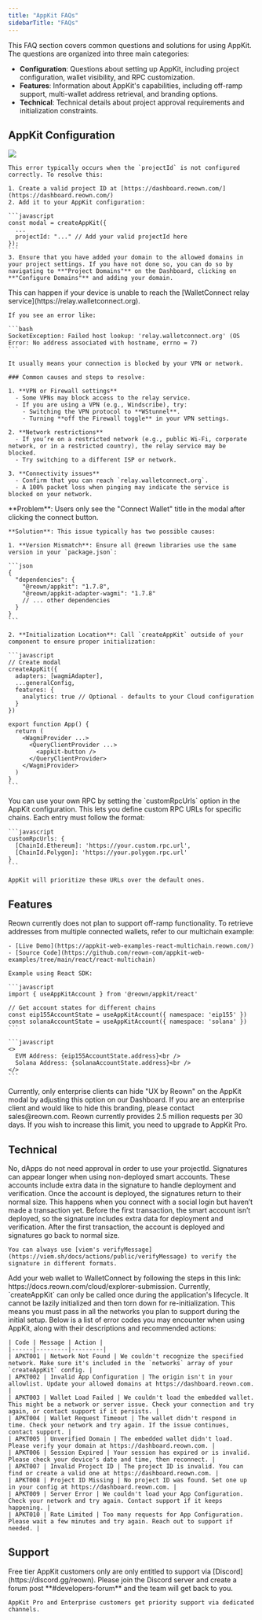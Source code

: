 ```yaml
---
title: "AppKit FAQs"
sidebarTitle: "FAQs"
---
```


This FAQ section covers common questions and solutions for using AppKit. The questions are organized into three main categories:

- **Configuration**: Questions about setting up AppKit, including project configuration, wallet visibility, and RPC customization.
- **Features**: Information about AppKit's capabilities, including off-ramp support, multi-wallet address retrieval, and branding options.
- **Technical**: Technical details about project approval requirements and initialization constraints.

## AppKit Configuration

<AccordionGroup>
  <Accordion title="Why am I seeing an 'Invalid App Configuration' error?">
    <img src="/images/faq/invalidAppConfiguration.png" />

    This error typically occurs when the `projectId` is not configured correctly. To resolve this:

    1. Create a valid project ID at [https://dashboard.reown.com/](https://dashboard.reown.com/)
    2. Add it to your AppKit configuration:

    ```javascript
    const modal = createAppKit({
      ...
      projectId: "..." // Add your valid projectId here
    });
    ```
    3. Ensure that you have added your domain to the allowed domains in your project settings. If you have not done so, you can do so by navigating to **"Project Domains"** on the Dashboard, clicking on **"Configure Domains"** and adding your domain.
  </Accordion>

  <Accordion title="Why are the 'Connect wallet' and 'Network' buttons greyed out?">
    This can happen if your device is unable to reach the [WalletConnect relay service](https://relay.walletconnect.org).

    If you see an error like:

    ```bash
    SocketException: Failed host lookup: 'relay.walletconnect.org' (OS Error: No address associated with hostname, errno = 7)
    ```
    
    It usually means your connection is blocked by your VPN or network.

    ### Common causes and steps to resolve:

    1. **VPN or Firewall settings**
      - Some VPNs may block access to the relay service.
      - If you are using a VPN (e.g., Windscribe), try:
        - Switching the VPN protocol to **WStunnel**.
        - Turning **off the Firewall toggle** in your VPN settings.

    2. **Network restrictions**
      - If you’re on a restricted network (e.g., public Wi-Fi, corporate network, or in a restricted country), the relay service may be blocked.
      - Try switching to a different ISP or network.

    3. **Connectivity issues**
      - Confirm that you can reach `relay.walletconnect.org`.  
      - A 100% packet loss when pinging may indicate the service is blocked on your network.
</Accordion>

  <Accordion title="Why can't I see any wallets in the modal and only see the 'Connect Wallet' title?">
    **Problem**: Users only see the "Connect Wallet" title in the modal after clicking the connect button.

    **Solution**: This issue typically has two possible causes:

    1. **Version Mismatch**: Ensure all @reown libraries use the same version in your `package.json`:

    ```json
    {
      "dependencies": {
        "@reown/appkit": "1.7.8",
        "@reown/appkit-adapter-wagmi": "1.7.8"
        // ... other dependencies
      }
    }
    ```

    2. **Initialization Location**: Call `createAppKit` outside of your component to ensure proper initialization:

    ```javascript
    // Create modal
    createAppKit({
      adapters: [wagmiAdapter],
      ...generalConfig,
      features: {
        analytics: true // Optional - defaults to your Cloud configuration
      }
    })

    export function App() {
      return (
        <WagmiProvider ...>
          <QueryClientProvider ...>
            <appkit-button />
          </QueryClientProvider>
        </WagmiProvider>
      )
    }
    ```
  </Accordion>

  <Accordion title="How can I use custom RPCs with AppKit?">
    You can use your own RPC by setting the `customRpcUrls` option in the AppKit configuration. This lets you define custom RPC URLs for specific chains. Each entry must follow the format:

    ```javascript
    customRpcUrls: {
      [ChainId.Ethereum]: 'https://your.custom.rpc.url',
      [ChainId.Polygon]: 'https://your.polygon.rpc.url'
    }
    ```

    AppKit will prioritize these URLs over the default ones.
  </Accordion>
</AccordionGroup>

## Features

<AccordionGroup>
  <Accordion title="When will Reown support off-ramp functionality?">
    Reown currently does not plan to support off-ramp functionality.
  </Accordion>

  <Accordion title="How do I get retrieve multiple addresses from multiple connected wallets?">
    To retrieve addresses from multiple connected wallets, refer to our multichain example:

    - [Live Demo](https://appkit-web-examples-react-multichain.reown.com/)
    - [Source Code](https://github.com/reown-com/appkit-web-examples/tree/main/react/react-multichain)

    Example using React SDK:

    ```javascript
    import { useAppKitAccount } from '@reown/appkit/react'

    // Get account states for different chains
    const eip155AccountState = useAppKitAccount({ namespace: 'eip155' })
    const solanaAccountState = useAppKitAccount({ namespace: 'solana' })
    ```

    ```javascript
    <>
      EVM Address: {eip155AccountState.address}<br />
      Solana Address: {solanaAccountState.address}<br />
    </>
    ```
  </Accordion>

  <Accordion title="How do I remove the 'UX by Reown' branding?">
    Currently, only enterprise clients can hide "UX by Reown" on the AppKit modal by adjusting this option on our Dashboard. If you are an enterprise client and would like to hide this branding, please contact sales@reown.com.
  </Accordion>

  <Accordion title="How do I increase my project's RPC limits?">
    Reown currently provides 2.5 million requests per 30 days. If you wish to increase this limit, you need to upgrade to AppKit Pro.
  </Accordion>
</AccordionGroup>

## Technical

<AccordionGroup>
  <Accordion title="Do I need to wait for Web3 app approval before using my projectId?">
    No, dApps do not need approval in order to use your projectId.
  </Accordion>

  <Accordion title="Why are signatures longer in some cases?">
    Signatures can appear longer when using non-deployed smart accounts. These accounts include extra data in the signature to handle deployment and verification. Once the account is deployed, the signatures return to their normal size.
    This happens when you connect with a social login but haven’t made a transaction yet. Before the first transaction, the smart account isn’t deployed, so the signature includes extra data for deployment and verification. After the first transaction, the account is deployed and signatures go back to normal size.

    You can always use [viem's verifyMessage](https://viem.sh/docs/actions/public/verifyMessage) to verify the signature in different formats.
  </Accordion>

  <Accordion title="How can I add my web wallet to the wallet list in WalletConnect?">
    Add your web wallet to WalletConnect by following the steps in this link: https://docs.reown.com/cloud/explorer-submission.
  </Accordion>

  <Accordion title="Can I reinitialize AppKit with different network configurations?">
    Currently, `createAppKit` can only be called once during the application's lifecycle. 
    It cannot be lazily initialized and then torn down for re-initialization. 
    This means you must pass in all the networks you plan to support during the initial setup.
  </Accordion>

  <Accordion title="Error Codes">
    Below is a list of error codes you may encounter when using AppKit, along with their descriptions and recommended actions:

    | Code | Message | Action |
    |------|---------|---------|
    | APKT001 | Network Not Found | We couldn't recognize the specified network. Make sure it's included in the `networks` array of your `createAppKit` config. |
    | APKT002 | Invalid App Configuration | The origin isn't in your allowlist. Update your allowed domains at https://dashboard.reown.com. |
    | APKT003 | Wallet Load Failed | We couldn't load the embedded wallet. This might be a network or server issue. Check your connection and try again, or contact support if it persists. |
    | APKT004 | Wallet Request Timeout | The wallet didn't respond in time. Check your network and try again. If the issue continues, contact support. |
    | APKT005 | Unverified Domain | The embedded wallet didn't load. Please verify your domain at https://dashboard.reown.com. |
    | APKT006 | Session Expired | Your session has expired or is invalid. Please check your device's date and time, then reconnect. |
    | APKT007 | Invalid Project ID | The project ID is invalid. You can find or create a valid one at https://dashboard.reown.com. |
    | APKT008 | Project ID Missing | No project ID was found. Set one up in your config at https://dashboard.reown.com. |
    | APKT009 | Server Error | We couldn't load your App Configuration. Check your network and try again. Contact support if it keeps happening. |
    | APKT010 | Rate Limited | Too many requests for App Configuration. Please wait a few minutes and try again. Reach out to support if needed. |
  </Accordion>
</AccordionGroup>

## Support

<AccordionGroup>
  <Accordion title="How do I get technical support for AppKit?">
    Free tier AppKit customers only are only entitled to support via [Discord](https://discord.gg/reown). Please join the Discord server and create a forum post **#developers-forum** and the team will get back to you.

    AppKit Pro and Enterprise customers get priority support via dedicated channels.
  </Accordion>
</AccordionGroup>
